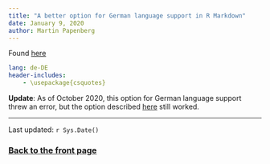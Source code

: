```yaml
---
title: "A better option for German language support in R Markdown"
date: January 9, 2020
author: Martin Papenberg
---
```


Found [here](https://stackoverflow.com/questions/59658664/germany-quotation-marks-broken-in-tinytex-rmarkdown-even-when-using-package-c)

```YAML
lang: de-DE
header-includes:
    - \usepackage{csquotes}
```

**Update**: As of October 2020, this option for German language support threw an 
error, but the option described <a href = "08_SpellChecking.html">here</a> still 
worked.

---

Last updated: `r Sys.Date()`

### <a href="index.html">Back to the front page</a>

&nbsp;
